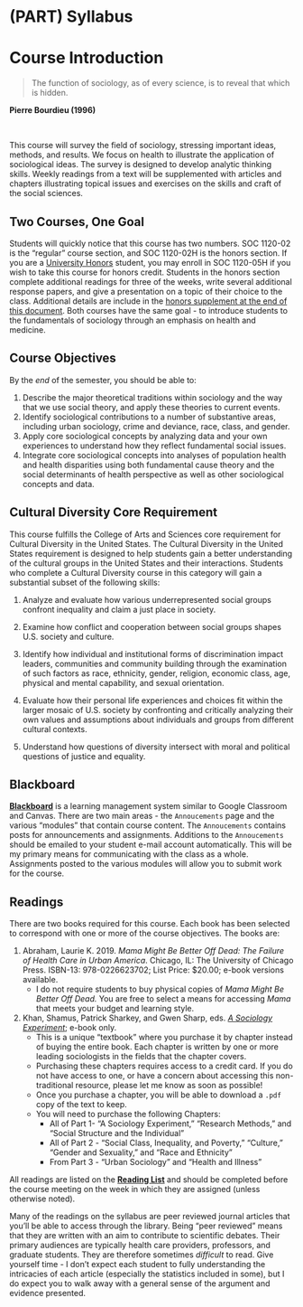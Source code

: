 # (PART) Syllabus {-}

# Course Introduction

> The function of sociology, as of every science, is to reveal that which is hidden.

**Pierre Bourdieu (1996)**

</br>

This course will survey the field of sociology, stressing important ideas, methods, and results. We focus on health to illustrate the application of sociological ideas. The survey is designed to develop analytic thinking skills. Weekly readings from a text will be supplemented with articles and chapters illustrating topical issues and exercises on the skills and craft of the social sciences.

## Two Courses, One Goal

Students will quickly notice that this course has two numbers. SOC 1120-02 is the "regular" course section, and SOC 1120-02H is the honors section. If you are a [University Honors](https://www.slu.edu/honors/index.php) student, you may enroll in SOC 1120-05H if you wish to take this course for honors credit. Students in the honors section complete additional readings for three of the weeks, write several additional response papers, and give a presentation on a topic of their choice to the class. Additional details are include in the [honors supplement at the end of this document](/syllabus/honors-overview.html). Both courses have the same goal - to introduce students to the fundamentals of sociology through an emphasis on health and medicine.

## Course Objectives

By the *end* of the semester, you should be able to:

  1. Describe the major theoretical traditions within sociology and the way that we use social theory, and apply these theories to current events.
  2. Identify sociological contributions to a number of substantive areas, including urban sociology, crime and deviance, race, class, and gender.
  3. Apply core sociological concepts by analyzing data and your own experiences to understand how they reflect fundamental social issues.
  4. Integrate core sociological concepts into analyses of population health and health disparities using both fundamental cause theory and the social determinants of health perspective as well as other sociological concepts and data.

## Cultural Diversity Core Requirement

This course fulfills the College of Arts and Sciences core requirement for Cultural Diversity in the United States. The Cultural Diversity in the United States requirement is designed to help students gain a better understanding of the cultural groups in the United States and their interactions. Students who complete a Cultural Diversity course in this category will gain a substantial subset of the following skills:

1.  Analyze and evaluate how various underrepresented social groups confront inequality and claim a just place in society.

2.  Examine how conflict and cooperation between social groups shapes U.S. society and culture.

3.  Identify how individual and institutional forms of discrimination impact leaders, communities and community building through the examination of such factors as race, ethnicity, gender, religion, economic class, age, physical and mental capability, and sexual orientation.

4.  Evaluate how their personal life experiences and choices fit within the larger mosaic of U.S. society by confronting and critically analyzing their own values and assumptions about individuals and groups from different cultural contexts.

5.  Understand how questions of diversity intersect with moral and political questions of justice and equality.

## Blackboard

**<a href = "https://blackboard.slu.edu" target = "_blank">Blackboard</a>** is a learning management system similar to Google Classroom and Canvas. There are two main areas - the `Annoucements` page and the various "modules" that contain course content. The `Annoucements` contains posts for announcements and assignments. Additions to the `Annoucements` should be emailed to your student e-mail account automatically. This will be my primary means for communicating with the class as a whole. Assignments posted to the various modules will allow you to submit work for the course.

## Readings

There are two books required for this course. Each book has been selected to correspond with one or more of the course objectives. The books are:

1.  Abraham, Laurie K. 2019. *Mama Might Be Better Off Dead: The Failure of Health Care in Urban America*. Chicago, IL: The University of Chicago Press. ISBN-13: 978-0226623702; List Price: $20.00; e-book versions available.
    * I do not require students to buy physical copies of *Mama Might Be Better Off Dead.* You are free to select a means for accessing *Mama* that meets your budget and learning style.

2. Khan, Shamus, Patrick Sharkey, and Gwen Sharp, eds. *<a href = "https://www.sociologyexperiment.com" target = "_blank">A Sociology Experiment*</a>; e-book only.
    * This is a unique "textbook" where you purchase it by chapter instead of buying the entire book. Each chapter is written by one or more leading sociologists in the fields that the chapter covers.
    * Purchasing these chapters requires access to a credit card. If you do not have access to one, or have a concern about accessing this non-traditional resource, please let me know as soon as possible!
    * Once you purchase a chapter, you will be able to download a `.pdf` copy of the text to keep.
    * You will need to purchase the following Chapters:
      * All of Part 1- "A Sociology Experiment," "Research Methods," and "Social Structure and the Individual"
      * All of Part 2 - "Social Class, Inequality, and Poverty," "Culture," "Gender and Sexuality," and "Race and Ethnicity"
      * From Part 3 - "Urban Sociology" and "Health and Illness"

All readings are listed on the [**Reading List**](/syllabus/lecture-schedule.html) and should be completed before the course meeting on the week in which they are assigned (unless otherwise noted). 

Many of the readings on the syllabus are peer reviewed journal articles that you'll be able to access through the library. Being "peer reviewed" means that they are written with an aim to contribute to scientific debates. Their primary audiences are typically health care providers, professors, and graduate students. They are therefore sometimes *difficult* to read. Give yourself time - I don't expect each student to fully understanding the intricacies of each article (especially the statistics included in some), but I do expect you to walk away with a general sense of the argument and evidence presented.
